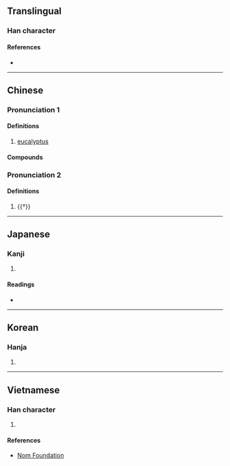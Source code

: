 {{character info/new}}
==Translingual==

===Han character===
{{Han char|rn=75|rad=木|as=06|sn=10|four=43944|canj=DJV|ids=⿰木安}}

====References====
* {{Han ref|kx=0525.100|dkj=14763|dj=0914.050|hdz=21207.070|uh=6849|ud=26697|bh=D1DB|bd=53723}}

----

==Chinese==
{{zh-forms}}

===Pronunciation 1===
{{zh-pron
|m=ān
|c=on1
|cat=n
}}

====Definitions====
{{zh-hanzi}}

# [[eucalyptus]]

====Compounds====
{{zh-der|桉木|桉樹}}

===Pronunciation 2===
{{zh-pron
|m=àn
|c=on3
|cat=n
}}

====Definitions====
{{zh-hanzi}}

# {{†}} {{zh-alt-form|案}}

----

==Japanese==

===Kanji===
{{ja-kanji|grade=|rs=木06}}

# {{defn|lang=ja|sort=木06}}

====Readings====
* {{ja-readings|on=[[あん]] (an)|kun=}}

----

==Korean==

===Hanja===
{{ko-hanja|hangeul=안|eumhun=|rv=an|mr=an|y=an}}

# {{defn|lang=ko|sort=木06}}

----

==Vietnamese==

===Han character===
{{vi-readings|rs=木06|hanviet=an}}

# {{defn|lang=vi|sort=木06}}

====References====
* [http://nomfoundation.org/common/nom_details.php?codepoint=6849 Nom Foundation]